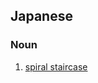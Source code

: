 ==Japanese==
{{ja-kanjitab|ら|せん|かい|だん|yomi=on}}

===Noun===
{{ja-noun|らせん かいだん}}

# [[spiral staircase]]